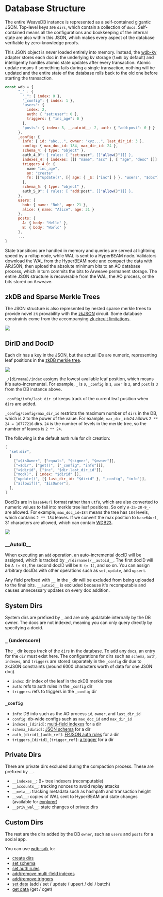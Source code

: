 # Database Structure

The entire WeaveDB instance is represented as a self-contained gigantic JSON. Top-level keys are `dirs`, which contain a collection of `docs`. Self-contained means all the configurations and bookkeeping of the internal state are also within this JSON, which makes every aspect of the database verifiable by zero-knowledge proofs.

This JSON object is never loaded entirely into memory. Instead, the [wdb-kv](/api/wdb-core#kv) adapter stores each doc in the underlying kv storage (`lmdb` by default) and intelligently handles atomic state updates after every transaction. Atomic update means if something fails during a single transaction, nothing will be updated and the entire state of the database rolls back to the old one before starting the transaction.

```javascript
const wdb = {
      "_" : {
        "_": { index: 0 },
        "_config": { index: 1 },
        "users": {
          index: 2,
          auth: { "set:user": 0 },
          triggers: { "inc_age": 0 }
        },
        "posts": { index: 3, __autoid__: 2, auth: { "add:post": 0 } }
      },
      _config: {
        info: { id: "abc...", owner: "xyz...", last_dir_id: 3 },
        config: { max_doc_id: 184, max_dir_id: 24 },
        schema_4: { type: "object" },
        auth_4_0": { rules: [ "set:user", [["allow()"]]] },	
        indexes_4: { indexes: [[[ "name", "asc" ], [ "age", "desc" ]]] },
        triggers_4_0: {
          name "inc_age",
          on: "create"
          fn: [["update()", [{ age: { _$: ["inc"] } }, "users", "$doc"]]],
        },
        schema_5: { type: "object" },
        auth_5_0": { rules: [ "add:post", [["allow()"]]] },
      },
      users: {
        bob: { name: "Bob", age: 21 },
        alice: { name: "Alice", age: 31 }
      },
      posts: {
        A: { body: "Hello" },
        B: { body: "World" }
      },
      ...
}
```

State transitions are handled in memory and queries are served at lightning speed by a rollup node, while WAL is sent to a HyperBEAM node. Validators download the WAL from the HyperBEAM node and compact the data with ARJSON, then upload the absolute minimum bits to an AO database process, which in turn commits the bits to Arweave permanent storage. The entire JSON structure is recoverable from the WAL, the AO process, or the bits stored on Arweave.


## zkDB and Sparse Merkle Trees

The JSON structure is also represented by nested sparse merkle trees to provide novel zk provability with the [zkJSON](/tech/zkjson) circuit. Some database constraints come from the accompanying [zk circuit limitations](/build/zk-circuits).

![](/images/zkjson-4.png)

## DirID and DocID

Each dir has a key in the JSON, but the actual IDs are numeric, representing leaf positions in the [zkDB merkle tree](/tech/zkdb).

![](/images/zkjson-6.png)

`_/[dirname]/index` assigns the lowest available leaf position, which means it's auto-incremental. For example, `_` is `0`, `_config` is `1`, `user` is `2`, and `post` is `3` from the DB instance above.

`_config/info/last_dir_id` keeps track of the current leaf position when `dirs` are added.

`_config/config/max_dir_id` restricts the maximum number of `dirs` in the DB, which is 2 to the power of the value. For example, `max_dir_id=24` allows `2 ** 24 = 16777216` dirs. `24` is the number of levels in the merkle tree, so the number of leaves is `2 ** 24`.

The following is the default auth rule for dir creation:

```js
[
  "set:dir",
  [
    ["=$isOwner", ["equals", "$signer", "$owner"]],
    ["=$dir", ["get()", ["_config", "info"]]],
    ["=$dirid", ["inc", "$dir.last_dir_id"]],
    ["mod()", { index: "$dirid" }],
    ["update()", [{ last_dir_id: "$dirid" }, "_config", "info"]],
    ["allowif()", "$isOwner"],
  ],
]
```

DocIDs are in `base64url` format rather than `utf8`, which are also converted to numeric values to fall into merkle tree leaf positions. So only `A-Za-z0-9_-` are allowed. For example, `max_doc_id=184` means the tree has `184` levels, which contains `2 ** 184` leaves. If we convert the max position to `base64url`, 31 characters are allowed, which can contain [WDB23](/specs/wdb23).

![](/images/zkjson-5.png)

### \_\_AutoID__

When executing an `add` operation, an auto-incremental docID will be assigned, which is tracked by `_/[dirname]/__autoid__`. The first docID will be `A (= 0)`, the second docID will be `B (= 1)`, and so on. You can assign arbitrary docIDs with other operations such as `set`, `update`, and `upsert`.

Any field prefixed with `__` in the `_` dir will be excluded from being uploaded to the final bits. `__autoid__` is excluded because it's recomputable and causes unnecessary updates on every doc addition.

## System Dirs

System dirs are prefixed by `_` and are only updatable internally by the DB owner. The docs are not indexed, meaning you can only query directly by specifying a docid.

### `_` (underscore)

The `_` dir keeps track of the `dirs` in the database. To add any `docs`, an entry for the `dir` must exist here. The configurations for dirs such as `schema`, `auth`, `indexes`, and `triggers` are stored separately in the `_config` dir due to zkJSON constraints (around 6000 characters worth of data for one JSON doc).

- `index`: dir index of the leaf in the zkDB merkle tree
- `auth`: refs to auth rules in the `_config` dir
- `triggers`: refs to triggers in the `_config` dir

### `_config`

- `info`: DB info such as the AO process `id`, `owner`, and `last_dir_id`
- `config`: db-wide configs such as `max_doc_id` and `max_dir_id`
- `indexes_[dirid]`: [multi-field indexes](/build/indexes) for a dir
- `schema_[dirid]`: [JSON schema](/build/schemas) for a dir
- `auth_[dirid]_[auth_ref]`: [FPJSON auth rules](/build/auth) for a dir
- `triggers_[dirid]_[trigger_ref]`: [a trigger](/build/triggers) for a dir

## Private Dirs

There are private dirs excluded during the compaction process. These are prefixed by `__`.

- `__indexes__`: B+ tree indexers (recomputable)
- `__accounts__`: tracking nonces to avoid replay attacks
- `__meta__`: tracking metadata such as hashpath and transaction height
- `__wal__`: copies of WAL sent to HyperBEAM and state changes (available for [explorer](https://scan.weavedb.dev))
- `__priv_wal__`: state changes of private dirs

## Custom Dirs

The rest are the dirs added by the DB `owner`, such as `users` and `posts` for a social app.

You can use [wdb-sdk](/api/wdb-sdk) to:

- [create dirs](/api/wdb-sdk#mkdir)
- [set schema](/api/wdb-sdk#setschema)
- [set auth rules](/api/wdb-sdk#setauth)
- [add/remove multi-field indexes](/api/wdb-sdk#addindex)
- [add/remove triggers](/api/wdb-sdk#addtrigger)
- [set data](/api/wdb-sdk#set) (add / set / update / upsert / del / batch)
- [get data](/api/wdb-sdk#get) (get / cget)
